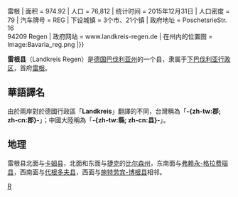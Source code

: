 {{noteTA
|T=zh-tw:雷根郡; zh-cn:雷根县;
|1=zh-tw:雷根; zh-cn:雷根;
|2=zh-tw:邦; zh-cn:联邦州;
|3=zh-tw:邦; zh-cn:州;
|4=zh-tw:郡; zh-cn:县;
|5=zh-tw:公里; zh-cn:千米;
|7=zh-tw:比爾森州 zh-cn:比尔森州;
|8=zh-tw:斯特洛丙; zh-cn:施特劳宾;
|9=zh-tw:德根多夫; zh-cn:代根多夫;
}}
{{德国县级行政单位
| 县徽图 =
| 在德国内的位置图 = Image:Lage des Landkreises Regen in Deutschland.png
| 所属联邦州 = 巴伐利亚州
| 所属行政区 = 下巴伐利亚行政区
| 首府 = 雷根 (德国){{!}}雷根
| 面积 = 974.92
| 人口 = 76,812
| 统计时间 = 2015年12月31日
| 人口密度 = 79
| 汽车牌号 = REG
| 下设城镇 = 3个市、21个镇
| 政府地址 = PoschetsrieStr. 16<br />94209 Regen
| 政府网站 = www.landkreis-regen.de
| 在州内的位置图 = Image:Bavaria_reg.png
|}}

'''雷根县'''（Landkreis Regen）是[[德国|德国]][[巴伐利亚州|巴伐利亚州]]的一个县，隶属于[[下巴伐利亚行政区|下巴伐利亚行政区]]，首府[[雷根_(德国)|雷根]]。

== 華語譯名 ==
由於兩岸對於德國行政區「'''Landkreis'''」翻譯的不同，台灣稱為「'''-{zh-tw:郡; zh-cn:郡}-'''」；中國大陸稱為「'''-{zh-tw:縣; zh-cn:县}-'''」。

== 地理 ==
雷根县北面与[[卡姆县|卡姆县]]，北面和东面与[[捷克|捷克]]的[[比尔森州|比尔森州]]，东南面与[[弗赖永-格拉费瑙县|弗赖永-格拉费瑙县]]，西南面与[[代根多夫县|代根多夫县]]，西面与[[施特劳宾-博根县|施特劳宾-博根县]]相邻。

{{巴伐利亚州行政区划}}
{{Authority control}}

[[Category:巴伐利亚州行政区划|R]]